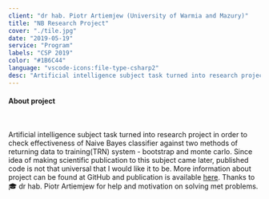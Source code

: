 ```yaml
---
client: "dr hab. Piotr Artiemjew (University of Warmia and Mazury)"
title: "NB Research Project"
cover: "./tile.jpg"
date: "2019-05-19"
service: "Program"
labels: "CSP 2019"
color: "#1B6C44"
language: "vscode-icons:file-type-csharp2"
desc: "Artificial intelligence subject task turned into research project in order to check effectiveness of Naive Bayes classifier against two methods of returning data to training(TRN) system - bootstrap and monte carlo. Since idea of making scientific publication to this subject came later, published code is not that universal that I would like it to be. More information about project can be found at GitHub. Thanks to 🎓 dr hab. Piotr Artiemjew for help and motivation on solving met problems."
---
```



<h4>About project</h4>

<br/>

<p class="text-justify">
  Artificial intelligence subject task turned into research project in order to check effectiveness of Naive Bayes classifier against two methods of returning data to training(TRN) system - bootstrap and monte carlo. Since idea of making scientific publication to this subject came later, published code is not that universal that I would like it to be. More information about project can be found at GitHub and publication is available <a href="http://ceur-ws.org/Vol-2571/CSP2019_paper_17.pdf" target="_blank">here</a>. Thanks to 🎓 dr hab. Piotr Artiemjew for help and motivation on solving met problems.
</p>

<Arrow/>

<GitHubButton url="https://github.com/trolit/naive-bayes-classifiers-work#readme"/>